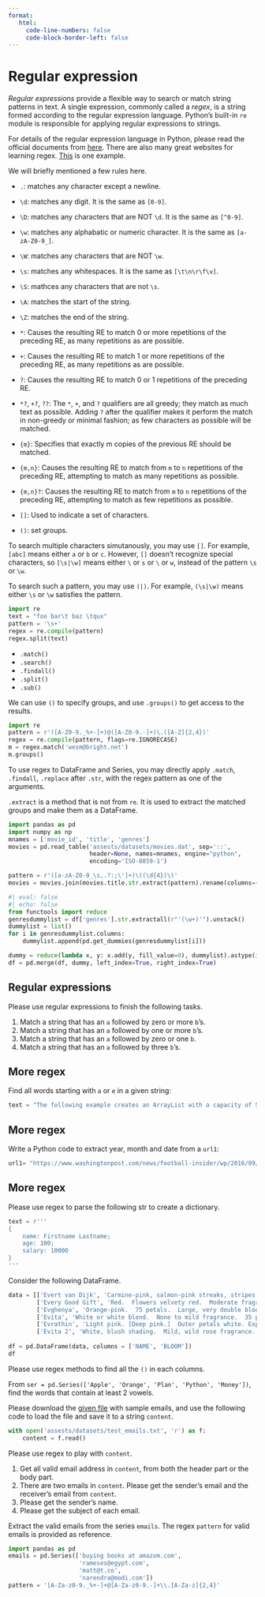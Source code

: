 ```yaml
---
format:
   html:
     code-line-numbers: false
     code-block-border-left: false 
---
```


# Regular expression {#sec-re}

*Regular expressions* provide a flexible way to search or match string patterns in text. A single expression, commonly called a *regex*, is a string formed according to the regular expression language. Python’s built-in `re` module is responsible for applying regular expressions to strings.

For details of the regular expression language in Python, please read the official documents from [here](https://docs.python.org/3/library/re.html). There are also many great websites for learning regex. [This](https://regex101.com/) is one example.

We will briefly mentioned a few rules here.


- `.`: matches any character except a newline. 
- `\d`: matches any digit. It is the same as `[0-9]`.
- `\D`: matches any characters that are NOT `\d`. It is the same as `[^0-9]`.
- `\w`: matches any alphabatic or numeric character. It is the same as `[a-zA-Z0-9_]`.
- `\W`: matches any characters that are NOT `\w`.
- `\s`: matches any whitespaces. It is the same as `[\t\n\r\f\v]`.
- `\S`: mathces any characters that are not `\s`.
- `\A`: matches the start of the string.
- `\Z`: matches the end of the string.

- `*`: Causes the resulting RE to match 0 or more repetitions of the preceding RE, as many repetitions as are possible. 
- `+`: Causes the resulting RE to match 1 or more repetitions of the preceding RE, as many repetitions as are possible.
- `?`: Causes the resulting RE to match 0 or 1 repetitions of the preceding RE. 
- `*?`, `+?`, `??`: The `*`, `+`, and `?` qualifiers are all greedy; they match as much text as possible. Adding `?` after the qualifier makes it perform the match in non-greedy or minimal fashion; as few characters as possible will be matched.
- `{m}`: Specifies that exactly m copies of the previous RE should be matched.
- `{m,n}`: Causes the resulting RE to match from `m` to `n` repetitions of the preceding RE, attempting to match as many repetitions as possible. 
- `{m,n}?`: Causes the resulting RE to match from `m` to `n` repetitions of the preceding RE, attempting to match as few repetitions as possible. 
- `[]`: Used to indicate a set of characters.
- `()`: set groups.



::: {.callout-note}
To search multiple characters simutanously, you may use `[]`. For example, `[abc]` means either `a` or `b` or `c`. However, `[]` doesn't recognize special characters, so `[\s|\w]` means either `\` or `s` or `\` or `w`, instead of the pattern `\s` or `\w`.

To search such a pattern, you may use `(|)`. For example, `(\s|\w)` means either `\s` or `\w` satisfies the pattern.
:::

::: {#exm-}

```python
import re
text = "foo bar\t baz \tqux"
pattern = '\s+'
regex = re.compile(pattern)
regex.split(text)
```

:::

- `.match()`
- `.search()`
- `.findall()`
- `.split()`
- `.sub()`

We can use `()` to specify groups, and use `.groups()` to get access to the results.


::: {#exm-}

```python
import re
pattern = r'([A-Z0-9._%+-]+)@([A-Z0-9.-]+)\.([A-Z]{2,4})'
regex = re.compile(pattern, flags=re.IGNORECASE)
m = regex.match('wesm@bright.net')
m.groups()
```

:::

To use regex to DataFrame and Series, you may directly apply `.match`, `.findall`, `.replace` after `.str`, with the regex pattern as one of the arguments.

`.extract` is a method that is not from `re`. It is used to extract the matched groups and make them as a DataFrame. 

::: {#exm-}
```python
import pandas as pd
import numpy as np
mnames = ['movie_id', 'title', 'genres']
movies = pd.read_table('assests/datasets/movies.dat', sep='::',
                       header=None, names=mnames, engine="python",
                       encoding='ISO-8859-1')

pattern = r'([a-zA-Z0-9_\s,.?:;\']+)\((\d{4})\)'
movies = movies.join(movies.title.str.extract(pattern).rename(columns={0: 'movie title', 1: 'year'}))
```
:::



```python
#| eval: false
#| echo: false
from functools import reduce
genresdummylist = df['genres'].str.extractall(r"'(\w+)'").unstack()
dummylist = list()
for i in genresdummylist.columns:
    dummylist.append(pd.get_dummies(genresdummylist[i]))

dummy = reduce(lambda x, y: x.add(y, fill_value=0), dummylist).astype(int)
df = pd.merge(df, dummy, left_index=True, right_index=True)

```






::: {#exr-}
## Regular expressions
Please use regular expressions to finish the following tasks.

1. Match a string that has an `a` followed by zero or more `b`'s.
2. Match a string that has an `a` followed by one or more `b`'s.
3. Match a string that has an `a` followed by zero or one `b`.
4. Match a string that has an `a` followed by three `b`'s.
:::



::: {#exr-}
## More regex
Find all words starting with `a` or `e` in a given string:

```python
text = "The following example creates an ArrayList with a capacity of 50 elements. Four elements are then added to the ArrayList and the ArrayList is trimmed accordingly."
```

:::


::: {#exr-}
## More regex
Write a Python code to extract year, month and date from a `url1`: 

```python
url1= "https://www.washingtonpost.com/news/football-insider/wp/2016/09/02/odell-beckhams-fame-rests-on-one-stupid-little-ball-josh-norman-tells-author/"
```

:::




::: {#exr-}
## More regex
Please use regex to parse the following str to create a dictionary.
```python
text = r'''
{
    name: Firstname Lastname;
    age: 100;
    salary: 10000 
}
'''
```


:::



::: {#exr-}
Consider the following DataFrame.

```python
data = [['Evert van Dijk', 'Carmine-pink, salmon-pink streaks, stripes, flecks.  Warm pink, clear carmine pink, rose pink shaded salmon.  Mild fragrance.  Large, very double, in small clusters, high-centered bloom form.  Blooms in flushes throughout the season.'],
        ['Every Good Gift', 'Red.  Flowers velvety red.  Moderate fragrance.  Average diameter 4".  Medium-large, full (26-40 petals), borne mostly solitary bloom form.  Blooms in flushes throughout the season.'], 
        ['Evghenya', 'Orange-pink.  75 petals.  Large, very double bloom form.  Blooms in flushes throughout the season.'], 
        ['Evita', 'White or white blend.  None to mild fragrance.  35 petals.  Large, full (26-40 petals), high-centered bloom form.  Blooms in flushes throughout the season.'],
        ['Evrathin', 'Light pink. [Deep pink.]  Outer petals white. Expand rarely.  Mild fragrance.  35 to 40 petals.  Average diameter 2.5".  Medium, double (17-25 petals), full (26-40 petals), cluster-flowered, in small clusters bloom form.  Prolific, once-blooming spring or summer.  Glandular sepals, leafy sepals, long sepals buds.'],
        ['Evita 2', 'White, blush shading.  Mild, wild rose fragrance.  20 to 25 petals.  Average diameter 1.25".  Small, very double, cluster-flowered bloom form.  Blooms in flushes throughout the season.']]
  
df = pd.DataFrame(data, columns = ['NAME', 'BLOOM']) 
df 
```

Please use regex methods to find all the `()` in each columns.

:::


::: {#exr-}
From `ser = pd.Series(['Apple', 'Orange', 'Plan', 'Python', 'Money'])`, find the words that contain at least 2 vowels.
:::



::: {#exr-}
Please download the [given file](assests/datasets/test_emails.txt) with sample emails, and use the following code to load the file and save it to a string `content`.
```python
with open('assests/datasets/test_emails.txt', 'r') as f:
    content = f.read()
```
Please use regex to play with `content`.

1. Get all valid email address in `content`, from both the header part or the body part.
2. There are two emails in `content`. Please get the sender's email and the receiver's email from `content`.
3. Please get the sender's name.
4. Please get the subject of each email.
:::






::: {#exr-}
Extract the valid emails from the series `emails`. The regex `pattern` for valid emails is provided as reference.

```python
import pandas as pd
emails = pd.Series(['buying books at amazom.com',
                    'rameses@egypt.com',
                    'matt@t.co',
                    'narendra@modi.com'])
pattern = '[A-Za-z0-9._%+-]+@[A-Za-z0-9.-]+\\.[A-Za-z]{2,4}'
```

:::
